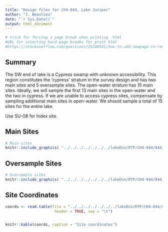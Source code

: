 ```yaml
---
title: "Design files for ch4-044, Lake Juniper"
author: "J. Beaulieu"
date: "`r Sys.Date()`"
output: html_document
---
```


```r
# trick for forcing a page break when printing .html
#URL for inserting hard page breaks for print html
#https://stackoverflow.com/questions/25240541/how-to-add-newpage-in-rmarkdown-in-a-smart-way
```

## Summary
The SW end of lake is a Cypress swamp with unknown accessibility.  This region constitutes the 'cypress' stratum in the survey design and has two main sites and 5 oversample sites.  The open-water stratum has 15 main sites.  Ideally, we will sample the first 13 main sites in the open-water and the two in cypress.  If we are unable to access cypress sites, compensate by sampling additional main sites in open-water.  We should sample a total of 15 sites for the entire lake.

Use SU-08 for Index site.


## Main Sites
```r
# Main sites
knitr::include_graphics( "../../../../../../../lakeDsn/RTP/CH4-044/044_Main.png")
```
<P style="page-break-before: always">
  
  

## Oversample Sites
```r
# Oversample sites
knitr::include_graphics( "../../../../../../../lakeDsn/RTP/CH4-044/044_Over.png")
```

<P style="page-break-before: always">
## Site Coordinates
```r

coords <- read.table(file = "../../../../../../../lakeDsn/RTP/CH4-044/ch4-044Sites.txt",
                      header = TRUE, sep = "\t")


knitr::kable(coords, caption = "Site coordinates")
```